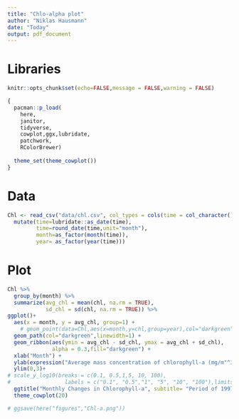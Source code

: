 ```yaml
---
title: "Chlo-alpha plot"
author: "Niklas Hausmann"
date: "Today"
output: pdf_document
---
```


# Libraries 
```r
knitr::opts_chunk$set(echo=FALSE,message = FALSE,warning = FALSE)

{
  pacman::p_load(
    here,
    janitor,
    tidyverse,
    cowplot,ggx,lubridate,
    patchwork,
    RColorBrewer) 
  
  theme_set(theme_cowplot())
}
```

# Data

```r

Chl <- read_csv("data/chl.csv", col_types = cols(time = col_character()),skip = 6) %>% 
  mutate(time=lubridate::as_date(time),
         time=round_date(time,unit="month"),
         month=as_factor(month(time)),
         year= as_factor(year(time)))


```



# Plot
```r

Chl %>%
  group_by(month) %>%
  summarize(avg_chl = mean(chl, na.rm = TRUE),
            sd_chl = sd(chl, na.rm = TRUE)) %>% 
ggplot()+
  aes(x = month, y = avg_chl, group=1) +
    # geom_point(data=Chl,aes(x=month,y=chl,group=year),col="darkgreen",alpha=0.3) +
  geom_path(col="darkgreen",linewidth=1) +
  geom_ribbon(aes(ymin = avg_chl - sd_chl, ymax = avg_chl + sd_chl),
              alpha = 0.3,fill="darkgreen") +
  xlab("Month") +
  ylab(expression("Average mass concentration of chlorophyll-a (mg/m"^3*")")) +
  ylim(0,3)+
# scale_y_log10(breaks = c(0.1, 0.5,1,5, 10, 100),
#                 labels = c("0.1", "0.5","1", "5", "10", "100"),limits = c(0.1, 10))+
  ggtitle("Monthly Changes in Chlorophyll-a", subtitle= "Period of 1997 - 2023")+
  theme_cowplot(20)

# ggsave(here("figures","Chl-a.png"))
```


